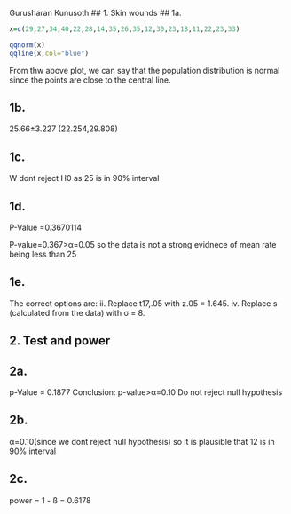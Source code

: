 Gurusharan Kunusoth
## 1. Skin wounds
## 1a.

```{r}
x=c(29,27,34,40,22,28,14,35,26,35,12,30,23,18,11,22,23,33)

qqnorm(x)
qqline(x,col="blue")
```
From thw above plot, we can say that the population distribution is normal since the points are close to the central line.



## 1b.
25.66±3.227
(22.254,29.808)

## 1c.

W dont reject H0 as 25 is in 90% interval

## 1d.

P-Value =0.3670114

P-value=0.367>α=0.05
so the data is not a strong evidnece of mean rate being less than 25

## 1e.

The correct options are:
ii. Replace t17,.05 with z.05 = 1.645.
iv. Replace s (calculated from the data) with σ = 8.


## 2. Test and power
## 2a.

p-Value = 0.1877
Conclusion: p-value>α=0.10
Do not reject null hypothesis


## 2b.

α=0.10(since we dont reject null hypothesis)
so it is plausible that 12 is in 90% interval

## 2c.

power = 1 - ß = 0.6178

